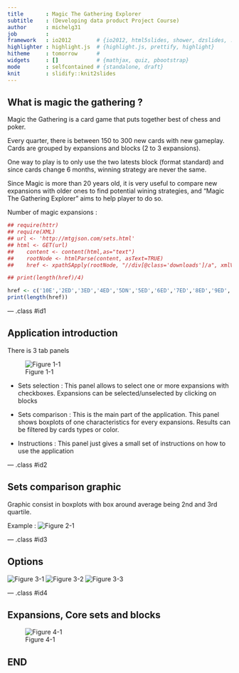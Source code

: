 ```yaml
---
title       : Magic The Gathering Explorer
subtitle    : (Developing data product Project Course)
author      : michelg31
job         : 
framework   : io2012        # {io2012, html5slides, shower, dzslides, ...}
highlighter : highlight.js  # {highlight.js, prettify, highlight}
hitheme     : tomorrow      # 
widgets     : []            # {mathjax, quiz, pbootstrap}
mode        : selfcontained # {standalone, draft}
knit        : slidify::knit2slides
---
```


## What is magic the gathering ?

Magic the Gathering is a card game that puts together best of chess and poker.

Every quarter, there is between 150 to 300 new cards with new gameplay. Cards are grouped by expansions and blocks (2 to 3 expansions).

One way to play is to only use the two latests block (format standard) and since cards change 6 months, winning strategy are never the same.

Since Magic is more than 20 years old, it is very useful to compare new expansions with older ones to find potential wining strategies, and "Magic The Gathering Explorer" aims to help player to do so.

Number of magic expansions :

````r
## require(httr)
## require(XML)
## url <- 'http://mtgjson.com/sets.html'
## html <- GET(url)
##    content <- content(html,as="text")
##    rootNode <- htmlParse(content, asText=TRUE)
##    href <- xpathSApply(rootNode, "//div[@class='downloads']/a", xmlValue)

## print(length(href)/4)

href <- c('10E','2ED','3ED','4ED','5DN','5ED','6ED','7ED','8ED','9ED','ALA','ALL','APC','ARB','ARC','ARN','ATH','ATQ','AVR','BFZ','BNG','BOK','BRB','BTD','C13','C14','C15','CED','CEI','CHK','CHR','CM1','CMD','CNS','CON','CPK','CSP','CST','DD2','DD3_DVD','DD3_EVG','DD3_GVL','DD3_JVC','DDC','DDD','DDE','DDF','DDG','DDH','DDI','DDJ','DDK','DDL','DDM','DDN','DDO','DDP','DDQ','DGM','DIS','DKA','DKM','DPA','DRB','DRK','DST','DTK','EMA','EVE','EVG','EXO','EXP','FEM','FRF','FRF_UGIN','FUT','GPT','GTC','H09','HML','HOP','ICE','INV','ISD','ITP','JOU','JUD','KTK','LEA','LEB','LEG','LGN','LRW','M10','M11','M12','M13','M14','M15','MBS','MD1','ME2','ME3','ME4','MED','MGB','MIR','MM2','MMA','MMQ','MOR','MRD','NMS','NPH','ODY','OGW','ONS','ORI','p15A','p2HG','pALP','pARL','PC2','pCEL','pCMP','PCY','PD2','PD3','pDRC','pELP','pFNM','pGPX','pGRU','pGTW','pHHO','pJGP','PLC','pLGM','pLPA','PLS','pMEI','pMGD','pMPR','PO2','POR','pPOD','pPRE','pPRO','pREL','pSUM','pSUS','PTK','pWCQ','pWOR','pWOS','pWPN','RAV','ROE','RQS','RTR','S00','S99','SCG','SHM','SOI','SOK','SOM','STH','THS','TMP','TOR','TPR','TSB','TSP','UDS','UGL','ULG','UNH','USG','V09','V10','V11','V12','V13','V14','V15','VAN','VIS','VMA','W16','WTH','WWK','ZEN')
print(length(href))
````


--- .class #id1 

## Application introduction

There is 3 tab panels

![Figure 1-1](assets/img/panel.png "Figure 1-1")


- Sets selection :
This panel allows to select one or more expansions with checkboxes. Expansions can be selected/unselected by clicking on blocks

- Sets comparison :
This is the main part of the application. This panel shows boxplots of one characteristics for every expansions. Results can be filtered by cards types or color.


- Instructions : 
This panel just gives a small set of instructions on how to use the application


--- .class #id2

## Sets comparison graphic

Graphic consist in boxplots with box around average being 2nd and 3rd quartile.

Example :
![Figure 2-1](assets/img/Boxplot.png "Figure 2-1")

--- .class #id3


## Options

![Figure 3-1](assets/img/char.png "Figure 3-1")
![Figure 3-2](assets/img/types.png "Figure 3-2")
![Figure 3-3](assets/img/colors.png "Figure 3-3")

--- .class #id4

## Expansions, Core sets and blocks
![Figure 4-1](assets/img/set_selection.png "Figure 4-1")

## END 
